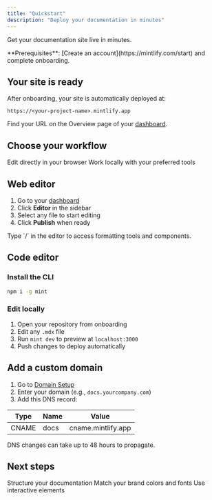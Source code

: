 ```yaml
---
title: "Quickstart"
description: "Deploy your documentation in minutes"
---
```


Get your documentation site live in minutes.

<Info>
**Prerequisites**: [Create an account](https://mintlify.com/start) and complete onboarding.
</Info>

## Your site is ready

After onboarding, your site is automatically deployed at:

```
https://<your-project-name>.mintlify.app
```

Find your URL on the Overview page of your [dashboard](https://dashboard.mintlify.com/).

## Choose your workflow

<Card title="Web editor" icon="mouse-pointer-2" href="#web-editor">
  Edit directly in your browser
</Card>

<Card title="Code editor" icon="terminal" href="#code-editor">
  Work locally with your preferred tools
</Card>

## Web editor

1. Go to your [dashboard](https://dashboard.mintlify.com)
2. Click **Editor** in the sidebar
3. Select any file to start editing
4. Click **Publish** when ready

<Tip>
Type `/` in the editor to access formatting tools and components.
</Tip>

## Code editor

### Install the CLI

```bash
npm i -g mint
```

### Edit locally

1. Open your repository from onboarding
2. Edit any `.mdx` file
3. Run `mint dev` to preview at `localhost:3000`
4. Push changes to deploy automatically

## Add a custom domain

1. Go to [Domain Setup](https://dashboard.mintlify.com/settings/deployment/custom-domain)
2. Enter your domain (e.g., `docs.yourcompany.com`)
3. Add this DNS record:

| Type | Name | Value |
|------|------|-------|
| CNAME | docs | cname.mintlify.app |

<Info>
DNS changes can take up to 48 hours to propagate.
</Info>

## Next steps

<Card title="Organize navigation" icon="map" href="organize/navigation">
  Structure your documentation
</Card>

<Card title="Customize your theme" icon="paintbrush" href="customize/themes">
  Match your brand colors and fonts
</Card>

<Card title="Add components" icon="puzzle" href="components/accordions">
  Use interactive elements
</Card>
